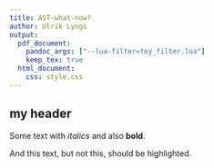 ```yaml
---
title: AST-what-now?
author: Ulrik Lyngs
output:
  pdf_document:
    pandoc_args: ["--lua-filter=toy_filter.lua"]
    keep_tex: true
  html_document:
    css: style.css
---
```


## my header

Some text with *italics* and also **bold**.

And <span class="correction">this text</span>, but not this, <span class="correction">should be highlighted</span>.